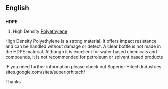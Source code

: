 ==English==
{{wikipedia}}
==={{initialism}}===
'''HDPE'''

# {{organic compound}} High Density [[Polyethylene]]

High Density Polyethylene is a strong material. It offers impact resistance and can be handled without damage or defect. A clear bottle is not made in the HDPE material. Although it is excellent for water based chemicals and compounds, it is not recommended for petroleum or solvent based products


IF you need further information please check out Superior Hitech Industries sites.google.com/sites/superiorhitech/

Thanks